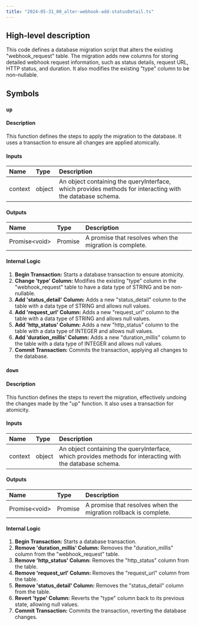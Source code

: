 ```yaml
---
title: "2024-05-31_00_alter-webhook-add-statusDetail.ts"
---
```


## High-level description
This code defines a database migration script that alters the existing "webhook_request" table. The migration adds new columns for storing detailed webhook request information, such as status details, request URL, HTTP status, and duration. It also modifies the existing "type" column to be non-nullable.

## Symbols

### `up`
#### Description
This function defines the steps to apply the migration to the database. It uses a transaction to ensure all changes are applied atomically.

#### Inputs
| Name | Type | Description |
|:-----|:-----|:------------|
| context | object | An object containing the queryInterface, which provides methods for interacting with the database schema. |

#### Outputs
| Name | Type | Description |
|:-----|:-----|:------------|
| Promise&lt;void&gt; | Promise | A promise that resolves when the migration is complete. |

#### Internal Logic
1. **Begin Transaction:** Starts a database transaction to ensure atomicity.
2. **Change 'type' Column:** Modifies the existing "type" column in the "webhook_request" table to have a data type of STRING and be non-nullable.
3. **Add 'status_detail' Column:** Adds a new "status_detail" column to the table with a data type of STRING and allows null values.
4. **Add 'request_url' Column:** Adds a new "request_url" column to the table with a data type of STRING and allows null values.
5. **Add 'http_status' Column:** Adds a new "http_status" column to the table with a data type of INTEGER and allows null values.
6. **Add 'duration_millis' Column:** Adds a new "duration_millis" column to the table with a data type of INTEGER and allows null values.
7. **Commit Transaction:** Commits the transaction, applying all changes to the database.

### `down`
#### Description
This function defines the steps to revert the migration, effectively undoing the changes made by the "up" function. It also uses a transaction for atomicity.

#### Inputs
| Name | Type | Description |
|:-----|:-----|:------------|
| context | object | An object containing the queryInterface, which provides methods for interacting with the database schema. |

#### Outputs
| Name | Type | Description |
|:-----|:-----|:------------|
| Promise&lt;void&gt; | Promise | A promise that resolves when the migration rollback is complete. |

#### Internal Logic
1. **Begin Transaction:** Starts a database transaction.
2. **Remove 'duration_millis' Column:** Removes the "duration_millis" column from the "webhook_request" table.
3. **Remove 'http_status' Column:** Removes the "http_status" column from the table.
4. **Remove 'request_url' Column:** Removes the "request_url" column from the table.
5. **Remove 'status_detail' Column:** Removes the "status_detail" column from the table.
6. **Revert 'type' Column:** Reverts the "type" column back to its previous state, allowing null values.
7. **Commit Transaction:** Commits the transaction, reverting the database changes.
